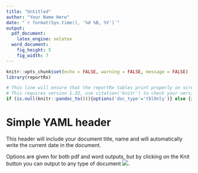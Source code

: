 ```yaml
---
title: "Untitled"
author: "Your Name Here"
date: "`r format(Sys.time(), '%d %B, %Y')`"
output:
  pdf_document:
    latex_engine: xelatex
  word_document:
    fig_height: 5
    fig_width: 7
---
```


```r
knitr::opts_chunk$set(echo = FALSE, warning = FALSE, message = FALSE)
library(reportRx)

# This line will ensure that the reportRx tables print properly on screen, to Word, to pdf and to HTML
# This requires version 1.33, use citation('knitr') to check your version and re-install if necessary.
if (is.null(knitr::pandoc_to())){options('doc_type'='tblOnly')} else {if (knitr::pandoc_to("docx")) {options('doc_type'='doc')} else (options('doc_type'='pdf'))}
```

# Simple YAML header
This header will include your document title, name and will automatically write the current date in the document.

Options are given for both pdf and word outputs, but by clicking on the Knit button you can output to any type of document ![](images/knitButton.png).

